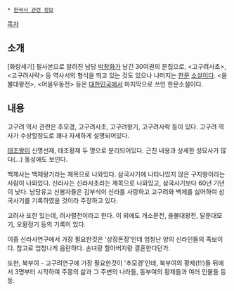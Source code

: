  * [[한국사 관련 정보]]

[[목차]]
== 소개 ==
[화랑세기] 필사본으로 알려진 남당 [[박창화]]가 남긴 30여권의 문집으로, <고구려사초>, <고구려사략> 등 역사서의 형식을 띄고 있는 것도 있으나 나머지는 [[한문]] [[소설]]이다. <을불대왕전>, <어을우동전> 등은 [[대한민국]]에서 마지막으로 쓰인 한문소설이다.

== 내용 ==
고구려 역사 관련은 추모경, 고구려사초, 고구려왕기, 고구려사략 등이 있다. 고구려 역사가 수상할정도로 꽤나 자세하게 설명되어있다.

[[태조왕]]이 신명선제, 태조황제 두 명으로 분리되어있다. 근친 내용과 상세한 성묘사가 많다(...) 동성애도 보인다.

백제사는 백제왕기라는 제목으로 나와있다. 삼국사기에 나타나있지 않은 구지왕이라는 사람이 나와있다. 신라사는 신라사초라는 제목으로 나와있고, 삼국사기보다 60년 기년이 낮다. 남당유고 신봉자들은 김부식이 신라를 사랑하고 고구려와 백제를 싫어하여 삼국사기를 기록하였을 것이라 주장하고 있다.
 
고려사 또한 있는데, 려사렬전이라고 한다. 이 외에도 개소문전, 을불대왕전, 달문대모기, 오황정기 등의 기록이 있다.

이중 신라사연구에서 가장 필요한것은 '상장돈장'인데 엄청난 양의 신라인들의 족보이다. 참고로 엄청나게 음란하다. 손녀랑 할아버지랑 결혼한다던가.

또한, 북부여 - 고구려연구에 가장 필요한것이 '추모경'인데, 북부여의 황제(!!!)들 뒤에서 3명부터 시작하여 주몽의 삶과 그 주변의 나라들, 동부여의 황제들과 여러 인물들 등등.
